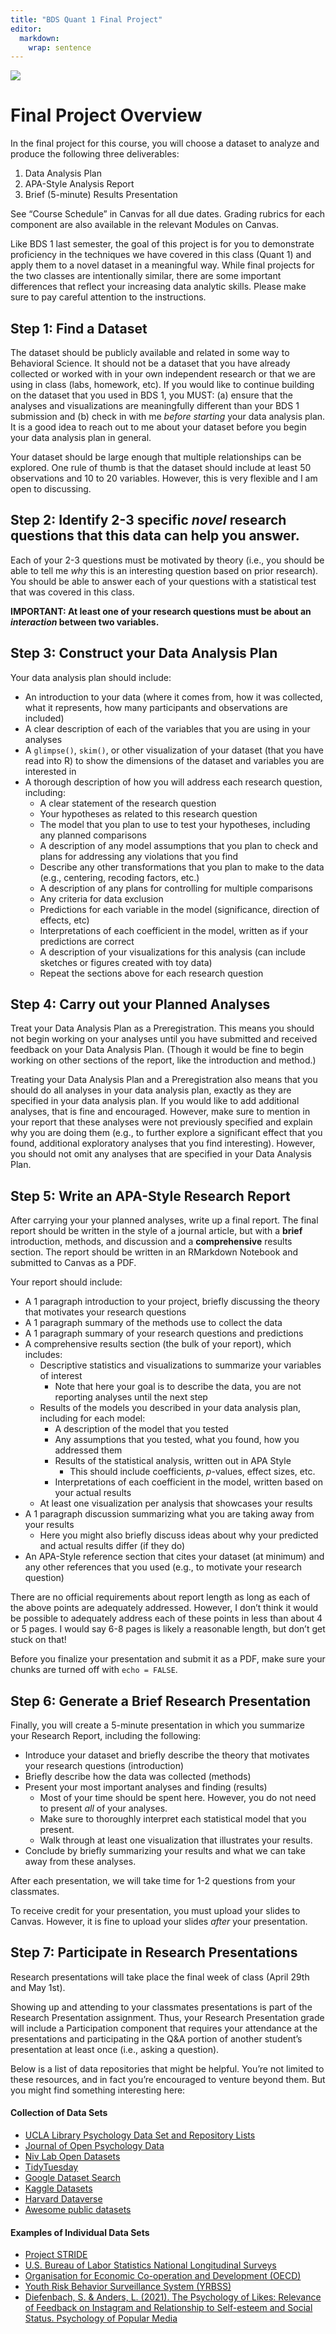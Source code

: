 ```yaml
---
title: "BDS Quant 1 Final Project"
editor: 
  markdown: 
    wrap: sentence
---
```


![](img/project-image.png){fig-align="center" fig_height=4 fig_width=8}

# Final Project Overview

In the final project for this course, you will choose a dataset to analyze and produce the following three deliverables:

1. Data Analysis Plan
2. APA-Style Analysis Report
3. Brief (5-minute) Results Presentation

:::callout-important
See "Course Schedule" in Canvas for all due dates. Grading rubrics for each component are also available in the relevant Modules on Canvas.
:::

Like BDS 1 last semester, the goal of this project is for you to demonstrate proficiency in the techniques we have covered in this class (Quant 1) and apply them to a novel dataset in a meaningful way. While final projects for the two classes are intentionally similar, there are some important differences that reflect your increasing data analytic skills. Please make sure to pay careful attention to the instructions.

## Step 1: Find a Dataset

The dataset should be publicly available and related in some way to Behavioral Science. It should not be a dataset that you have already collected or worked with in your own independent research or that we are using in class (labs, homework, etc). If you would like to continue building on the dataset that you used in BDS 1, you MUST: (a) ensure that the analyses and visualizations are meaningfully different than your BDS 1 submission and (b) check in with me _before starting_ your data analysis plan. It is a good idea to reach out to me about your dataset before you begin your data analysis plan in general.

Your dataset should be large enough that multiple relationships can be explored. One rule of thumb is that the dataset should include at least 50 observations and 10 to 20 variables. However, this is very flexible and I am open to discussing.

## Step 2: Identify 2-3 specific *novel* research questions that this data can help you answer.

Each of your 2-3 questions must be motivated by theory (i.e., you should be able to tell me _why_ this is an interesting question based on prior research). You should be able to answer each of your questions with a statistical test that was covered in this class. 

**IMPORTANT: At least one of your research questions must be about an _interaction_ between two variables.** 

## Step 3: Construct your Data Analysis Plan

Your data analysis plan should include:

-   An introduction to your data (where it comes from, how it was collected, what it represents, how many participants and observations are included)
-   A clear description of each of the variables that you are using in your analyses
-   A `glimpse()`, `skim()`, or other visualization of your dataset (that you have read into R) to show the dimensions of the dataset and variables you are interested in
-   A thorough description of how you will address each research question, including:
    -   A clear statement of the research question 
    -   Your hypotheses as related to this research question
    -   The model that you plan to use to test your hypotheses, including any planned comparisons
    -   A description of any model assumptions that you plan to check and plans for addressing any violations that you find
    -   Describe any other transformations that you plan to make to the data (e.g., centering, recoding factors, etc.)
    -   A description of any plans for controlling for multiple comparisons
    -   Any criteria for data exclusion
    -   Predictions for each variable in the model (significance, direction of effects, etc)
    -   Interpretations of each coefficient in the model, written as if your predictions are correct
    -   A description of your visualizations for this analysis (can include sketches or figures created with toy data)
    -   Repeat the sections above for each research question
    
## Step 4: Carry out your Planned Analyses

Treat your Data Analysis Plan as a Preregistration. This means you should not begin working on your analyses until you have submitted and received feedback on your Data Analysis Plan. (Though it would be fine to begin working on other sections of the report, like the introduction and method.)

Treating your Data Analysis Plan and a Preregistration also means that you should do all analyses in your data analysis plan, exactly as they are specified in your data analysis plan. If you would like to add additional analyses, that is fine and encouraged. However, make sure to mention in your report that these analyses were not previously specified and explain why you are doing them (e.g., to further explore a significant effect that you found, additional exploratory analyses that you find interesting). However, you should not omit any analyses that are specified in your Data Analysis Plan.
    
## Step 5: Write an APA-Style Research Report

After carrying your your planned analyses, write up a final report. The final report should be written in the style of a journal article, but with a **brief** introduction, methods, and discussion and a **comprehensive** results section. The report should be written in an RMarkdown Notebook and submitted to Canvas as a PDF. 

Your report should include:

-   A 1 paragraph introduction to your project, briefly discussing the theory that motivates your research questions 
-   A 1 paragraph summary of the methods use to collect the data
-   A 1 paragraph summary of your research questions and predictions
-   A comprehensive results section (the bulk of your report), which includes:
    -   Descriptive statistics and visualizations to summarize your variables of interest 
        -   Note that here your goal is to describe the data, you are not reporting analyses until the next step
    -   Results of the models you described in your data analysis plan, including for each model:
        -   A description of the model that you tested
        -   Any assumptions that you tested, what you found, how you addressed them
        -   Results of the statistical analysis, written out in APA Style
            -   This should include coefficients, _p_-values, effect sizes, etc.
        -   Interpretations of each coefficient in the model, written based on your actual results
       -   At least one visualization per analysis that showcases your results
-   A 1 paragraph discussion summarizing what you are taking away from your results 
    -   Here you might also briefly discuss ideas about why your predicted and actual results differ (if they do)
-   An APA-Style reference section that cites your dataset (at minimum) and any other references that you used (e.g., to motivate your research question)

:::callout-note
There are no official requirements about report length as long as each of the above points are adequately addressed. However, I don't think it would be possible to adequately address each of these points in less than about 4 or 5 pages. I would say 6-8 pages is likely a reasonable length, but don't get stuck on that!
:::

:::callout-important
Before you finalize your presentation and submit it as a PDF, make sure your chunks are turned off with `echo = FALSE`. 
:::

## Step 6: Generate a Brief Research Presentation

Finally, you will create a 5-minute presentation in which you summarize your Research Report, including the following:

-   Introduce your dataset and briefly describe the theory that motivates your research questions (introduction)
-   Briefly describe how the data was collected (methods)
-   Present your most important analyses and finding (results)
    -   Most of your time should be spent here. However, you do not need to present _all_ of your analyses.
    -   Make sure to thoroughly interpret each statistical model that you present.
    -   Walk through at least one visualization that illustrates your results.
-   Conclude by briefly summarizing your results and what we can take away from these analyses.

After each presentation, we will take time for 1-2 questions from your classmates.

:::callout-important
To receive credit for your presentation, you must upload your slides to Canvas. However, it is fine to upload your slides _after_ your presentation.
:::

## Step 7: Participate in Research Presentations

Research presentations will take place the final week of class (April 29th and May 1st).

Showing up and attending to your classmates presentations is part of the Research Presentation assignment. Thus, your Research Presentation grade will include a Participation component that requires your attendance at the presentations and participating in the Q&A portion of another student's presentation at least once (i.e., asking a question).




:::callout-tip
Below is a list of data repositories that might be helpful. You’re not limited to these resources, and in fact you’re encouraged to venture beyond them. But you might find something interesting here:

#### Collection of Data Sets 

- [UCLA Library Psychology Data Set and Repository Lists](https://guides.library.ucla.edu/psychology/data)
- [Journal of Open Psychology Data](https://openpsychologydata.metajnl.com/articles)
- [Niv Lab Open Datasets](https://nimh-dsst.github.io/OpenCogData/)
- [TidyTuesday](https://github.com/rfordatascience/tidytuesday)
- [Google Dataset Search](https://datasetsearch.research.google.com/)
- [Kaggle Datasets](https://www.kaggle.com/datasets)
- [Harvard Dataverse](https://dataverse.harvard.edu/)
- [Awesome public datasets](https://github.com/awesomedata/awesome-public-datasets)

#### Examples of Individual Data Sets 

- [Project STRIDE](https://www.icpsr.umich.edu/web/RCMD/studies/35525)
- [U.S. Bureau of Labor Statistics National Longitudinal Surveys](https://www.nlsinfo.org/content/getting-started/topics-covered-in-nls-surveys)
- [Organisation for Economic Co-operation and Development (OECD)](https://www.oecd.org/en/about/programmes/piaac/piaac-data.html)
- [Youth Risk Behavior Surveillance System (YRBSS)](https://chronicdata.cdc.gov/Youth-Risk-Behaviors/DASH-Youth-Risk-Behavior-Surveillance-System-YRBSS/q6p7-56au/about_data)
- [Diefenbach, S. & Anders, L. (2021). The Psychology of Likes: Relevance of Feedback on Instagram and Relationship to Self-esteem and Social Status. Psychology of Popular Media](https://data.ub.uni-muenchen.de/244/)
:::